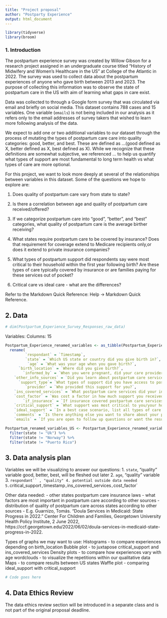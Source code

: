 ```yaml
---
title: "Project proposal"
author: "Postparty Experience"
output: html_document
---
```


```r
library(tidyverse)
library(broom)
```


### 1. Introduction

The postpartum experience survey was created by Willow Gibson for a research project assigned in an undergraduate course titled "History of Midwifery and Women's Healthcare in the US" at College of the Atlantic in 2022. The survey was used to collect data about the postpartum experiences of anyone who gave birth between 2013 and 2023. The purpose of collecting this information was to observe the state of postpartum care in the US with aim of learning what gaps in care exist. 

Data was collected to through a Google form survey that was circulated via email and briefly on social media. This dataset contains 788 cases and 15 variables. One variable (`emails`) is not being included in our analysis as it refers only to the email addresses of survey takers that wished to learn more following analysis of the data.

We expect to add one or two additional variables to our dataset through the process of mutating the types of postpartum care care into quality categories: good, better, and best. These are defined as ...(good defined as X, better defined as X, best defined as X). While we recognize that these definitions are somewhat subjective, we referenced ... to help us quantify what types of support are most fundamental to long term health vs what types of care are more optional.

For this project, we want to look more deeply at several of the relationships between variables in this dataset. Some of the questions we hope to explore are:

1. Does quality of postpartum care vary from state to state?

2. Is there a correlation between age and quality of postpartum care received/offered?

3. If we categorize postpartum care into "good", "better", and "best" categories, what quality of postpartum care is the average birther receiving?

4. What states require postpartum care to be covered by insurance? Does that requirement for coverage extend to Medicare recipients only,or does it extend to private insurance companies?

5. What types of postpartum support did respondents say were most critical to their household within the first year following birth? Are these types of care typically covered by insurance or are families paying for these services out of pocket?

6. Critical care vs ideal care - what are the differences?

Refer to the Markdown Quick Reference: Help -> Markdown Quick Reference. 

## 2. Data
```r
# dim(Postpartum_Experience_Survey_Responses_raw_data)
```


Variables:
Columns: 15

```r
Postpartum_Experience_renamed_variables <- as_tibble(Postpartum_Experience_Survey_Responses_raw_data) %>% 
  rename( 
         `respondant` = `Timestamp`,
         `state` = `Which US state or country did you give birth in?`,
          `age` = `What was your age when you gave birth?`, 
      `birth_location` = `Where did you give birth?`,
        `informed_by` = `When you were pregnant, did your care provider give you information about postpartum care services?`,
    `other_info_sources` = `Did you learn about postpartum care services from any other sources?`, 
      `support_type`= `What types of support did you have access to postpartum?`,
         `provider` = `Who provided this support for you?`,
    `ins_covered_services` = `What postpartum care services did your insurance cover?`,
    `cost_factor` = `Was cost a factor in how much support you received?`,
        `if_insurance` = `If insurance covered postpartum care services, would you take advantage of it?`,
    `critical_support` = `What support was most critical to you/your household in first year following birth?`,
    `ideal_support` = `In a best case scenario, list all types of care and support you would need or want in the first year postpartum.`,
    `comments` = `Is there anything else you want to share about your postpartum experience?`,
    `emails` = `If you are open to follow up questions or want the results from this research project, please enter your email below.`)
```

```r
Postpartum_renamed_variables_US <- Postpartum_Experience_renamed_variables %>%
  filter(state != "Uk") %>%
  filter(state != "Norway") %>%
  filter(state != "Puerto Rico")
```

## 3. Data analysis plan

Variables we will be visualizing to answer our questions:
1. `state`, "quality" variable good, better, best, will be fleshed out later
2. `age`, "quality" variable 
3. `respondant`` , "quality"
4. potential outside data needed
5. `critical_support` , `timestamp` , `ins_covered_services` , `cost_factor`

Other data needed:
- other states postpartum care insurance laws
- what factors are most important in postpartum care according to other sources
- distribution of quality of postpartum care across states according to other sources 
- E.g. Guarnizo, Tomás. “Doula Services in Medicaid: State Progress in 2022.” Center For Children and Families, Georgetown University Health Policy Institute, 2 June 2022, https://ccf.georgetown.edu/2022/06/02/doula-services-in-medicaid-state-progress-in-2022.


Types of graphs we may want to use:
Histograms - to compare experiences depending on birth_location 
Bubble plot - to juxtapose critical_support and ins_covered_services
Density plots - to compare how experiences vary with age
wordclouds - to visualize the repetitions within our qualitative data
Maps - to compare results between US states
Waffle plot - comparing ideal_support with critical_support

```r
# Code goes here
```


## 4. Data Ethics Review

The data ethics review section will be introduced in a separate class and is not part of the original proposal deadline.


